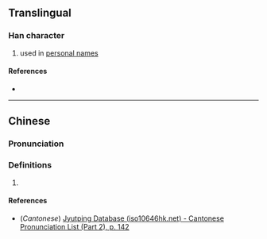 {{character info/new}}
==Translingual==

===Han character===
{{Han char|rn=85|rad=水|as=09|sn=12|four=36114|canj=EAHM|ids=⿰氵星}}

# {{lb|zh|archaic}} used in [[personal name]]s

====References====
* {{Han ref|kx=0638.030|dkj=17860|hdz=31676.020|uh=6E66|ud=28262|bh=DA54|bd=55892}}

----

==Chinese==
{{zh-forms}}

===Pronunciation===
{{zh-pron
|m=shēng
|c=sang1
|mc=
|oc=
|ma=
|cat=pn
}}

===Definitions===
{{zh-hanzi}}

# {{rfdef|lang=zh}}

====References====
* (''Cantonese'') [http://www.iso10646hk.net/jp/document/download.jsp Jyutping Database (iso10646hk.net) - Cantonese Pronunciation List (Part 2), p. 142]
